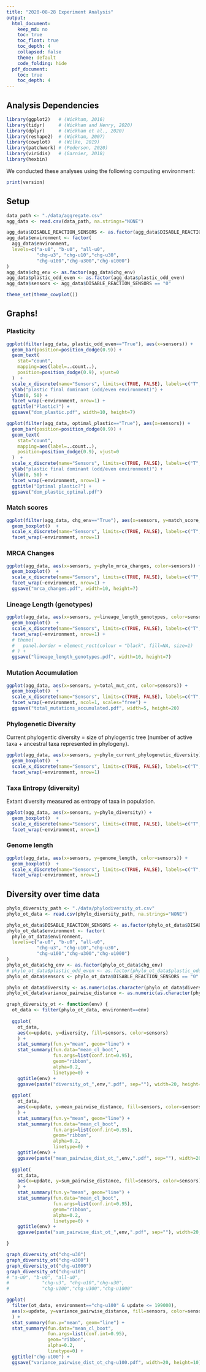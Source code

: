 ```yaml
---
title: "2020-08-28 Experiment Analysis"
output:
  html_document:
    keep_md: no
    toc: true
    toc_float: true
    toc_depth: 4
    collapsed: false
    theme: default
    code_folding: hide
  pdf_document:
    toc: true
    toc_depth: 4
---
```


## Analysis Dependencies

```r
library(ggplot2)   # (Wickham, 2016)
library(tidyr)     # (Wickham and Henry, 2020)
library(dplyr)     # (Wickham et al., 2020)
library(reshape2)  # (Wickham, 2007)
library(cowplot)   # (Wilke, 2019)
library(patchwork) # (Pederson, 2020)
library(viridis)   # (Garnier, 2018)
library(hexbin)
```

We conducted these analyses using the following computing environment:

```r
print(version)
```

## Setup

```r
data_path <- "./data/aggregate.csv"
agg_data <- read.csv(data_path, na.strings="NONE")

agg_data$DISABLE_REACTION_SENSORS <- as.factor(agg_data$DISABLE_REACTION_SENSORS)
agg_data$environment <- factor(
  agg_data$environment,
  levels=c("a-u0", "b-u0", "all-u0",
           "chg-u3", "chg-u10","chg-u30",
           "chg-u100","chg-u300","chg-u1000")
)
agg_data$chg_env <- as.factor(agg_data$chg_env)
agg_data$plastic_odd_even <- as.factor(agg_data$plastic_odd_even)
agg_data$sensors <- agg_data$DISABLE_REACTION_SENSORS == "0"

theme_set(theme_cowplot())
```

## Graphs!

### Plasticity

```r
ggplot(filter(agg_data, plastic_odd_even=="True"), aes(x=sensors)) +
  geom_bar(position=position_dodge(0.9)) +
  geom_text(
    stat="count",
    mapping=aes(label=..count..),
    position=position_dodge(0.9), vjust=0
  )  +
  scale_x_discrete(name="Sensors", limits=c(TRUE, FALSE), labels=c("T","F")) +
  ylab("plastic final dominant (odd/even environment)") +
  ylim(0, 50) +
  facet_wrap(~environment, nrow=1) +
  ggtitle("Plastic?") +
  ggsave("dom_plastic.pdf", width=10, height=7)
```

```r
ggplot(filter(agg_data, optimal_plastic=="True"), aes(x=sensors)) +
  geom_bar(position=position_dodge(0.9)) +
  geom_text(
    stat="count",
    mapping=aes(label=..count..),
    position=position_dodge(0.9), vjust=0
  )  +
  scale_x_discrete(name="Sensors", limits=c(TRUE, FALSE), labels=c("T","F")) +
  ylab("plastic final dominant (odd/even environment)") +
  ylim(0, 50) +
  facet_wrap(~environment, nrow=1) +
  ggtitle("Optimal plastic?") +
  ggsave("dom_plastic_optimal.pdf")
```

### Match scores

```r
ggplot(filter(agg_data, chg_env=="True"), aes(x=sensors, y=match_score_odd_even)) +
  geom_boxplot()  +
  scale_x_discrete(name="Sensors", limits=c(TRUE, FALSE), labels=c("T","F")) +
  facet_wrap(~environment, nrow=1) 
```

### MRCA Changes

```r
ggplot(agg_data, aes(x=sensors, y=phylo_mrca_changes, color=sensors)) +
  geom_boxplot()  +
  scale_x_discrete(name="Sensors", limits=c(TRUE, FALSE), labels=c("T","F")) +
  facet_wrap(~environment, nrow=1) +
  ggsave("mrca_changes.pdf", width=10, height=7)
```

### Lineage Length (genotypes)

```r
ggplot(agg_data, aes(x=sensors, y=lineage_length_genotypes, color=sensors)) +
  geom_boxplot()  +
  scale_x_discrete(name="Sensors", limits=c(TRUE, FALSE), labels=c("T","F")) +
  facet_wrap(~environment, nrow=1) +
  # theme(
  #   panel.border = element_rect(colour = "black", fill=NA, size=1)
  # ) +
  ggsave("lineage_length_genotypes.pdf", width=10, height=7)
```

### Mutation Accumulation

```r
ggplot(agg_data, aes(x=sensors, y=total_mut_cnt, color=sensors)) +
  geom_boxplot()  +
  scale_x_discrete(name="Sensors", limits=c(TRUE, FALSE), labels=c("T","F")) +
  facet_wrap(~environment, ncol=1, scales="free") +
  ggsave("total_mutations_accumulated.pdf", width=5, height=20)
```

### Phylogenetic Diversity

Current phylogentic diversity = size of phylogentic tree (number of active taxa + ancestral taxa represented in phylogeny).

```r
ggplot(agg_data, aes(x=sensors, y=phylo_current_phylogenetic_diversity)) +
  geom_boxplot()  +
  scale_x_discrete(name="Sensors", limits=c(TRUE, FALSE), labels=c("T","F")) +
  facet_wrap(~environment, nrow=1) 
```

### Taxa Entropy (diversity)

Extant diversity measured as entropy of taxa in population.

```r
ggplot(agg_data, aes(x=sensors, y=phylo_diversity)) +
  geom_boxplot()  +
  scale_x_discrete(name="Sensors", limits=c(TRUE, FALSE), labels=c("T","F")) +
  facet_wrap(~environment, nrow=1) 
```

### Genome length

```r
ggplot(agg_data, aes(x=sensors, y=genome_length, color=sensors)) +
  geom_boxplot()  +
  scale_x_discrete(name="Sensors", limits=c(TRUE, FALSE), labels=c("T","F")) +
  facet_wrap(~environment, nrow=1) 
```

## Diversity over time data

```r

phylo_diversity_path <- "./data/phylodiversity_ot.csv"
phylo_ot_data <- read.csv(phylo_diversity_path, na.strings="NONE")

phylo_ot_data$DISABLE_REACTION_SENSORS <- as.factor(phylo_ot_data$DISABLE_REACTION_SENSORS)
phylo_ot_data$environment <- factor(
  phylo_ot_data$environment,
  levels=c("a-u0", "b-u0", "all-u0",
           "chg-u3", "chg-u10","chg-u30",
           "chg-u100","chg-u300","chg-u1000")
)
phylo_ot_data$chg_env <- as.factor(phylo_ot_data$chg_env)
# phylo_ot_data$plastic_odd_even <- as.factor(phylo_ot_data$plastic_odd_even)
phylo_ot_data$sensors <- phylo_ot_data$DISABLE_REACTION_SENSORS == "0"

phylo_ot_data$diversity <- as.numeric(as.character(phylo_ot_data$diversity))
phylo_ot_data$variance_pairwise_distance <- as.numeric(as.character(phylo_ot_data$variance_pairwise_distance))

```

```r
graph_diversity_ot <- function(env) {
  ot_data <- filter(phylo_ot_data, environment==env)
  
  ggplot(
    ot_data, 
    aes(x=update, y=diversity, fill=sensors, color=sensors)
    ) +
    stat_summary(fun.y="mean", geom="line") +
    stat_summary(fun.data="mean_cl_boot", 
                 fun.args=list(conf.int=0.95), 
                 geom="ribbon", 
                 alpha=0.2,
                 linetype=0) +
    ggtitle(env) +
    ggsave(paste("diversity_ot_",env,".pdf", sep=""), width=20, height=10)
  
  ggplot(
    ot_data, 
    aes(x=update, y=mean_pairwise_distance, fill=sensors, color=sensors)
    ) +
    stat_summary(fun.y="mean", geom="line") +
    stat_summary(fun.data="mean_cl_boot", 
                 fun.args=list(conf.int=0.95), 
                 geom="ribbon", 
                 alpha=0.2,
                 linetype=0) +
    ggtitle(env) +
    ggsave(paste("mean_pairwise_dist_ot_",env,".pdf", sep=""), width=20, height=10)
  
  ggplot(
    ot_data, 
    aes(x=update, y=sum_pairwise_distance, fill=sensors, color=sensors)
    ) +
    stat_summary(fun.y="mean", geom="line") +
    stat_summary(fun.data="mean_cl_boot", 
                 fun.args=list(conf.int=0.95), 
                 geom="ribbon", 
                 alpha=0.2,
                 linetype=0) +
    ggtitle(env) +
    ggsave(paste("sum_pairwise_dist_ot_",env,".pdf", sep=""), width=20, height=10)

}

graph_diversity_ot("chg-u30")
graph_diversity_ot("chg-u300")
graph_diversity_ot("chg-u1000")
graph_diversity_ot("chg-u10")
# "a-u0", "b-u0", "all-u0",
#            "chg-u3", "chg-u10","chg-u30",
#            "chg-u100","chg-u300","chg-u1000"

ggplot(
  filter(ot_data, environment=="chg-u100" & update <= 199000), 
  aes(x=update, y=variance_pairwise_distance, fill=sensors, color=sensors)
  ) +
  stat_summary(fun.y="mean", geom="line") +
  stat_summary(fun.data="mean_cl_boot", 
               fun.args=list(conf.int=0.95), 
               geom="ribbon", 
               alpha=0.2,
               linetype=0) +
  ggtitle("chg-u100") +
  ggsave("variance_pairwise_dist_ot_chg-u100.pdf", width=20, height=10)
```
